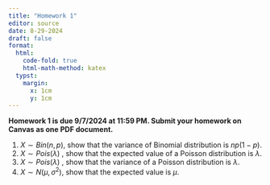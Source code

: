 ```yaml
---
title: "Homework 1"
editor: source
date: 8-29-2024
draft: false
format:
  html: 
    code-fold: true
    html-math-method: katex
  typst:
    margin:
      x: 1cm
      y: 1cm
---
```


**Homework 1 is due 9/7/2024 at 11:59 PM. Submit your homework on Canvas as one PDF document.**

1.  $X\sim Bin(n,p)$, show that the variance of Binomial distribution is $np(1-p)$.
2.  $X\sim Pois(\lambda)$ , show that the expected value of a Poisson distribution is $\lambda$.
2.  $X\sim Pois(\lambda)$ , show that the variance of a Poisson distribution is $\lambda$.
4.  $X\sim N(\mu,\sigma^2)$, show that the expected value is $\mu$.
